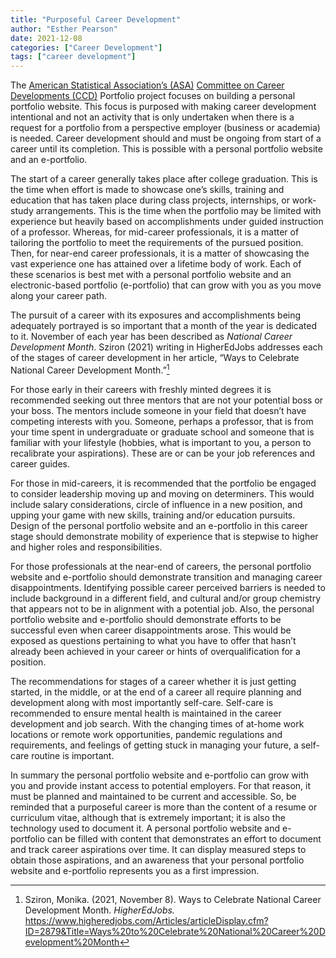 ```yaml
---
title: "Purposeful Career Development"
author: "Esther Pearson"
date: 2021-12-08
categories: ["Career Development"]
tags: ["career development"]
---
```


The [American Statistical Association's (ASA)](https://www.amstat.org/) [Committee on Career Developments (CCD)](https://community.amstat.org/ccd/home) Portfolio project focuses on building a personal portfolio website. This focus is purposed with making career development intentional and not an activity that is only undertaken when there is a request for a portfolio from a perspective employer (business or academia) is needed. Career development should and must be ongoing from start of a career until its completion. This is possible with a personal portfolio website and an e-portfolio.

The start of a career generally takes place after college graduation. This is the time when effort is made to showcase one's skills, training and education that has taken place during class projects, internships, or work-study arrangements. This is the time when the portfolio may be limited with experience but heavily based on accomplishments under guided instruction of a professor. Whereas, for mid-career professionals, it is a matter of tailoring the portfolio to meet the requirements of the pursued position. Then, for near-end career professionals, it is a matter of showcasing the vast experience one has attained over a lifetime body of work. Each of these scenarios is best met with a personal portfolio website and an electronic-based portfolio (e-portfolio) that can grow with you as you move along your career path.

The pursuit of a career with its exposures and accomplishments being adequately portrayed is so important that a month of the year is dedicated to it. November of each year has been described as *National Career Development Month*. Sziron (2021) writing in HigherEdJobs addresses each of the stages of career development in her article, "Ways to Celebrate National Career Development Month."^[Sziron, Monika. (2021, November 8). Ways to Celebrate National Career Development Month. _HigherEdJobs._ <https://www.higheredjobs.com/Articles/articleDisplay.cfm?ID=2879&amp;Title=Ways%20to%20Celebrate%20National%20Career%20Development%20Month>]

For those early in their careers with freshly minted degrees it is recommended seeking out three mentors that are not your potential boss or your boss. The mentors include someone in your field that doesn't have competing interests with you. Someone, perhaps a professor, that is from your time spent in undergraduate or graduate school and someone that is familiar with your lifestyle (hobbies, what is important to you, a person to recalibrate your aspirations). These are or can be your job references and career guides.

For those in mid-careers, it is recommended that the portfolio be engaged to consider leadership moving up and moving on determiners. This would include salary considerations, circle of influence in a new position, and upping your game with new skills, training and/or education pursuits. Design of the personal portfolio website and an e-portfolio in this career stage should demonstrate mobility of experience that is stepwise to higher and higher roles and responsibilities.

For those professionals at the near-end of careers, the personal portfolio website and e-portfolio should demonstrate transition and managing career disappointments. Identifying possible career perceived barriers is needed to include background in a different field, and cultural and/or group chemistry that appears not to be in alignment with a potential job. Also, the personal portfolio website and e-portfolio should demonstrate efforts to be successful even when career disappointments arose. This would be exposed as questions pertaining to what you have to offer that hasn't already been achieved in your career or hints of overqualification for a position.

The recommendations for stages of a career whether it is just getting started, in the middle, or at the end of a career all require planning and development along with most importantly self-care. Self-care is recommended to ensure mental health is maintained in the career development and job search. With the changing times of at-home work locations or remote work opportunities, pandemic regulations and requirements, and feelings of getting stuck in managing your future, a self-care routine is important.

In summary the personal portfolio website and e-portfolio can grow with you and provide instant access to potential employers. For that reason, it must be planned and maintained to be current and accessible. So, be reminded that a purposeful career is more than the content of a resume or curriculum vitae, although that is extremely important; it is also the technology used to document it. A personal portfolio website and e-portfolio can be filled with content that demonstrates an effort to document and track career aspirations over time. It can display measured steps to obtain those aspirations, and an awareness that your personal portfolio website and e-portfolio represents you as a first impression.
